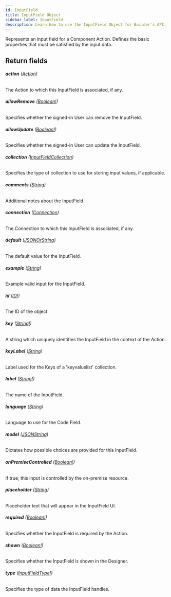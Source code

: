 ```yaml
---
id: InputField
title: InputField Object
sidebar_label: InputField
description: Learn how to use the InputField Object for Builder's API.
---
```


Represents an input field for a Component Action. Defines the basic
properties that must be satisfied by the input data.

## Return fields

###### <b>action</b> ([Action](/composer/builder/api/schema/object/Action.mdx))

The Action to which this InputField is associated, if any.

###### <b>allowRemove</b> ([Boolean!](/composer/builder/api/schema/scalar/Boolean.mdx))

Specifies whether the signed-in User can remove the InputField.

###### <b>allowUpdate</b> ([Boolean!](/composer/builder/api/schema/scalar/Boolean.mdx))

Specifies whether the signed-in User can update the InputField.

###### <b>collection</b> ([InputFieldCollection](/composer/builder/api/schema/enum/InputFieldCollection.mdx))

Specifies the type of collection to use for storing input values, if applicable.

###### <b>comments</b> ([String](/composer/builder/api/schema/scalar/String.mdx))

Additional notes about the InputField.

###### <b>connection</b> ([Connection](/composer/builder/api/schema/object/Connection.mdx))

The Connection to which this InputField is associated, if any.

###### <b>default</b> ([JSONOrString](/composer/builder/api/schema/scalar/JSONOrString.mdx))

The default value for the InputField.

###### <b>example</b> ([String](/composer/builder/api/schema/scalar/String.mdx))

Example valid input for the InputField.

###### <b>id</b> ([ID!](/composer/builder/api/schema/scalar/ID.mdx))

The ID of the object

###### <b>key</b> ([String!](/composer/builder/api/schema/scalar/String.mdx))

A string which uniquely identifies the InputField in the context of the Action.

###### <b>keyLabel</b> ([String](/composer/builder/api/schema/scalar/String.mdx))

Label used for the Keys of a 'keyvaluelist' collection.

###### <b>label</b> ([String!](/composer/builder/api/schema/scalar/String.mdx))

The name of the InputField.

###### <b>language</b> ([String](/composer/builder/api/schema/scalar/String.mdx))

Language to use for the Code Field.

###### <b>model</b> ([JSONString](/composer/builder/api/schema/scalar/JSONString.mdx))

Dictates how possible choices are provided for this InputField.

###### <b>onPremiseControlled</b> ([Boolean!](/composer/builder/api/schema/scalar/Boolean.mdx))

If true, this input is controlled by the on-premise resource.

###### <b>placeholder</b> ([String](/composer/builder/api/schema/scalar/String.mdx))

Placeholder text that will appear in the InputField UI.

###### <b>required</b> ([Boolean!](/composer/builder/api/schema/scalar/Boolean.mdx))

Specifies whether the InputField is required by the Action.

###### <b>shown</b> ([Boolean!](/composer/builder/api/schema/scalar/Boolean.mdx))

Specifies whether the InputField is shown in the Designer.

###### <b>type</b> ([InputFieldType!](/composer/builder/api/schema/enum/InputFieldType.mdx))

Specifies the type of data the InputField handles.
